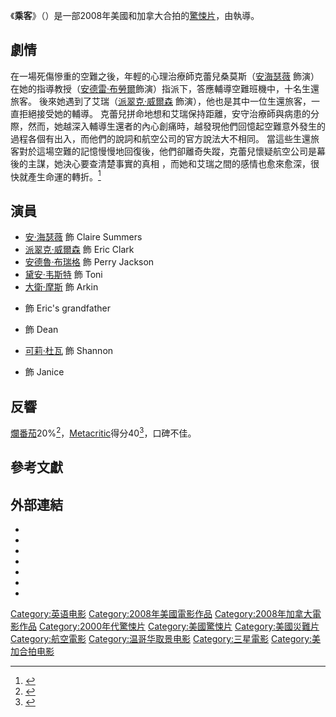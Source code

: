 {{noteTA
|G1=Show
|G2=Movie
|T=zh-tw:靈異航班;zh-hk:幽靈乘客;zh-cn:乘客 (电影);
|1=zh-tw:《靈異航班》;zh-hk:《幽靈乘客》;zh-cn:《乘客》;
}}
{{Infobox film
| name = 乘客
| original_name = {{lang|en|''Passengers''}}
| image = Passengers 2008 Poster.jpg
| caption = 電影海報
| director ={{Translink|en|Rodrigo García (director)|4=羅得利·哥賈西亞}}
| producer = [[喬瑟夫·德雷克_(製片人)|喬瑟夫·德雷克]]
| writer = Ronnie Christensen
| starring = [[安·海瑟薇|安·海瑟薇]]<br />[[派翠克·威爾森|派翠克·威爾森]]<br />[[可莉·杜瓦|可莉·杜瓦]]<br />[[安德魯·布瑞格|安德魯·布瑞格]]<br />{{Translink|en|Chelah Horsdal|4=琪拉·荷斯多}}<br>[[大衛·摩斯|大衛·摩斯]]<br />[[黛安·韦斯特|黛安·韦斯特]]
| music = [[愛德華‧希阿墨|愛德華‧希阿墨]]
| cinematography = Igor Jadue-Lillo
| editing = [[湯姆·諾勃|湯姆·諾勃]]
| studio = [[Mandate_Pictures|Mandate Pictures]]
| distributor = [[三星影業|三星影業]]
| released = {{Film date|2008|10|24|美國}}
| runtime = 93分鐘
| country = 美國<br>加拿大
| language = 英語
| budget = 2500萬美元<ref>{{Cite web |url=http://www.imdb.com/title/tt0449487/business?ref_=tt_dt_bus |title=存档副本 |accessdate=2016-01-25 |archive-date=2016-05-09 |archive-url=https://web.archive.org/web/20160509180951/http://www.imdb.com/title/tt0449487/business?ref_=tt_dt_bus |dead-url=no }}</ref>
| gross = 549萬美元<ref name="gross">{{cite web |url= http://www.boxofficemojo.com/movies/?page=main&id=passengers.htm |title= Passengers (2008) |publisher= Box Office Mojo |accessdate= 2008-12-17 |archive-date= 2013-04-21 |archive-url= https://www.webcitation.org/6G2Rz9gVJ?url=http://www.boxofficemojo.com/movies/?page=main |dead-url= no }}</ref>
| cn_name = 乘客
| hk_name = 幽靈乘客
| tw_name = 靈異航班
}}
《'''乘客'''》（{{lang-en|''Passengers''}}）是一部2008年美國和加拿大合拍的[[驚悚片|驚悚片]]，由{{Translink|en|Rodrigo García (director)|4=羅得利·哥賈西亞}}執導。

==劇情==
在一場死傷慘重的空難之後，年輕的心理治療師克蕾兒桑莫斯（[[安海瑟薇|安海瑟薇]] 飾演）在她的指導教授（[[安德雷·布劳尔|安德雷·布勞爾]]飾演）指派下，答應輔導空難班機中，十名生還旅客。
後來她遇到了艾瑞（[[派翠克·威爾森|派翠克·威爾森]] 飾演），他也是其中一位生還旅客，一直拒絕接受她的輔導。
克蕾兒拼命地想和艾瑞保持距離，安守治療師與病患的分際，然而，她越深入輔導生還者的內心創痛時，越發現他們回憶起空難意外發生的過程各個有出入，而他們的說詞和航空公司的官方說法大不相同。
當這些生還旅客對於這場空難的記憶慢慢地回復後，他們卻離奇失蹤，克蕾兒懷疑航空公司是幕後的主謀，她決心要查清楚事實的真相 ，而她和艾瑞之間的感情也愈來愈深，很快就產生命運的轉折。<ref>{{cite web |url= https://movies.yahoo.com.tw/movieinfo_main/%E9%9D%88%E7%95%B0%E8%88%AA%E7%8F%AD-passengers-2833#plot-intro |title= yahoo電影 |access-date= 2021-05-14 |archive-date= 2021-05-14 |archive-url= https://web.archive.org/web/20210514113140/https://movies.yahoo.com.tw/movieinfo_main/%E9%9D%88%E7%95%B0%E8%88%AA%E7%8F%AD-passengers-2833#plot-intro }}</ref>

==演員==
* [[安·海瑟薇|安·海瑟薇]] 飾 Claire Summers
* [[派翠克·威爾森|派翠克·威爾森]] 飾 Eric Clark
* [[安德魯·布瑞格|安德魯·布瑞格]] 飾 Perry Jackson
* [[黛安·韦斯特|黛安·韦斯特]] 飾 Toni
* [[大衛·摩斯|大衛·摩斯]] 飾 Arkin
* {{Translink|en|William B. Davis}} 飾 Eric's grandfather
* {{Translink|en|Ryan Robbins}} 飾 Dean
* [[可莉·杜瓦|可莉·杜瓦]] 飾 Shannon
* {{Translink|en|Chelah Horsdal}} 飾 Janice

== 反響 ==
[[爛番茄|爛番茄]]20%<ref>{{cite web|url= http://www.rottentomatoes.com/m/10009239-passengers/|title= Passengers Movie Reviews, Pictures|publisher= Rotten Tomatoes|accessdate= 2008-12-17|archive-date= 2008-12-20|archive-url= https://web.archive.org/web/20081220075553/http://www.rottentomatoes.com/m/10009239-passengers/|dead-url= no}}</ref>，[[Metacritic|Metacritic]]得分40<ref>{{cite web|url= http://www.metacritic.com/film/titles/passengers2008?q=Passengers|title= Passengers (2008): Reviews|publisher= Metacritic|accessdate= 2008-12-17|archive-date= 2013-04-21|archive-url= https://www.webcitation.org/6G2RzeFIS?url=http://www.metacritic.com/movie/passengers|dead-url= no}}</ref>，口碑不佳。

== 參考文獻 ==
{{reflist|2}}

== 外部連結 ==
{{Wikiquote}}
* {{IMDb title|id=0449487|title=Passengers}}
* {{mojo title|id=passengers|title=Passengers}}
* {{rotten-tomatoes|id=10009239|title=Passengers}}
* {{metacritic film|id=passengers2008|title=Passengers}}
* {{Amg movie|383271}}
* {{Mtime|53236|乘客}}
* {{Douban|title=乘客}}

{{DEFAULTSORT:Passengers (2008 film)}}
[[Category:英语电影|Category:英语电影]]
[[Category:2008年美國電影作品|Category:2008年美國電影作品]]
[[Category:2008年加拿大電影作品|Category:2008年加拿大電影作品]]
[[Category:2000年代驚悚片|Category:2000年代驚悚片]]
[[Category:美國驚悚片|Category:美國驚悚片]]
[[Category:美國災難片|Category:美國災難片]]
[[Category:航空電影|Category:航空電影]]
[[Category:温哥华取景电影|Category:温哥华取景电影]]
[[Category:三星電影|Category:三星電影]]
[[Category:美加合拍电影|Category:美加合拍电影]]